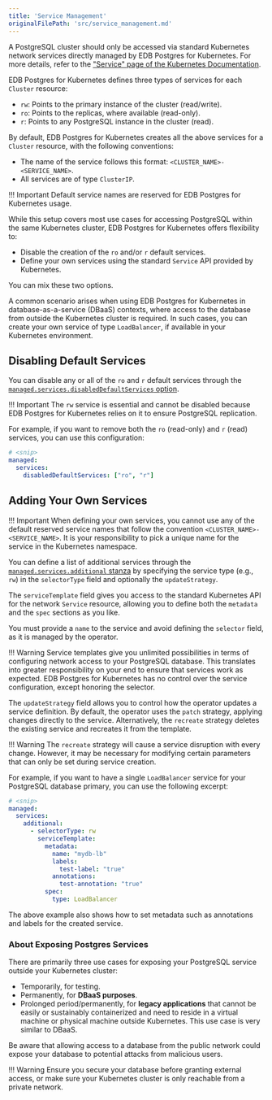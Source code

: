 ```yaml
---
title: 'Service Management'
originalFilePath: 'src/service_management.md'
---
```


A PostgreSQL cluster should only be accessed via standard Kubernetes network
services directly managed by EDB Postgres for Kubernetes. For more details, refer to the
["Service" page of the Kubernetes Documentation](https://kubernetes.io/docs/concepts/services-networking/service/#virtual-ips-and-service-proxies).

EDB Postgres for Kubernetes defines three types of services for each `Cluster` resource:

-   `rw`: Points to the primary instance of the cluster (read/write).
-   `ro`: Points to the replicas, where available (read-only).
-   `r`: Points to any PostgreSQL instance in the cluster (read).

By default, EDB Postgres for Kubernetes creates all the above services for a `Cluster`
resource, with the following conventions:

-   The name of the service follows this format: `<CLUSTER_NAME>-<SERVICE_NAME>`.
-   All services are of type `ClusterIP`.

!!! Important
    Default service names are reserved for EDB Postgres for Kubernetes usage.

While this setup covers most use cases for accessing PostgreSQL within the same
Kubernetes cluster, EDB Postgres for Kubernetes offers flexibility to:

-   Disable the creation of the `ro` and/or `r` default services.
-   Define your own services using the standard `Service` API provided by
    Kubernetes.

You can mix these two options.

A common scenario arises when using EDB Postgres for Kubernetes in database-as-a-service
(DBaaS) contexts, where access to the database from outside the Kubernetes
cluster is required. In such cases, you can create your own service of type
`LoadBalancer`, if available in your Kubernetes environment.

## Disabling Default Services

You can disable any or all of the `ro` and `r` default services through the
[`managed.services.disabledDefaultServices` option](pg4k.v1.md#postgresql-k8s-enterprisedb-io-v1-ManagedServices).

!!! Important
    The `rw` service is essential and cannot be disabled because EDB Postgres for Kubernetes
    relies on it to ensure PostgreSQL replication.

For example, if you want to remove both the `ro` (read-only) and `r` (read)
services, you can use this configuration:

```yaml
# <snip>
managed:
  services:
    disabledDefaultServices: ["ro", "r"]
```

## Adding Your Own Services

!!! Important
    When defining your own services, you cannot use any of the default reserved
    service names that follow the convention `<CLUSTER_NAME>-<SERVICE_NAME>`. It is
    your responsibility to pick a unique name for the service in the Kubernetes
    namespace.

You can define a list of additional services through the
[`managed.services.additional` stanza](pg4k.v1.md#postgresql-k8s-enterprisedb-io-v1-ManagedService)
by specifying the service type (e.g., `rw`) in the `selectorType` field
and optionally the `updateStrategy`.

The `serviceTemplate` field gives you access to the standard Kubernetes API for
the network `Service` resource, allowing you to define both the `metadata` and
the `spec` sections as you like.

You must provide a `name` to the service and avoid defining the `selector`
field, as it is managed by the operator.

!!! Warning
    Service templates give you unlimited possibilities in terms of configuring
    network access to your PostgreSQL database. This translates into greater
    responsibility on your end to ensure that services work as expected.
    EDB Postgres for Kubernetes has no control over the service configuration, except honoring
    the selector.

The `updateStrategy` field allows you to control how the operator
updates a service definition. By default, the operator uses the `patch`
strategy, applying changes directly to the service.
Alternatively, the `recreate` strategy deletes the existing service and
recreates it from the template.

!!! Warning
    The `recreate` strategy will cause a service disruption with every
    change.  However, it may be necessary for modifying certain
    parameters that can only be set during service creation.

For example, if you want to have a single `LoadBalancer` service for your
PostgreSQL database primary, you can use the following excerpt:

```yaml
# <snip>
managed:
  services:
    additional:
      - selectorType: rw
        serviceTemplate:
          metadata:
            name: "mydb-lb"
            labels:
              test-label: "true"
            annotations:
              test-annotation: "true"
          spec:
            type: LoadBalancer
```

The above example also shows how to set metadata such as annotations and labels
for the created service.

### About Exposing Postgres Services

There are primarily three use cases for exposing your PostgreSQL service
outside your Kubernetes cluster:

-   Temporarily, for testing.
-   Permanently, for **DBaaS purposes**.
-   Prolonged period/permanently, for **legacy applications** that cannot be
      easily or sustainably containerized and need to reside in a virtual machine
    or physical machine outside Kubernetes. This use case is very similar to DBaaS.

Be aware that allowing access to a database from the public network could
expose your database to potential attacks from malicious users.

!!! Warning
    Ensure you secure your database before granting external access, or make
    sure your Kubernetes cluster is only reachable from a private network.
